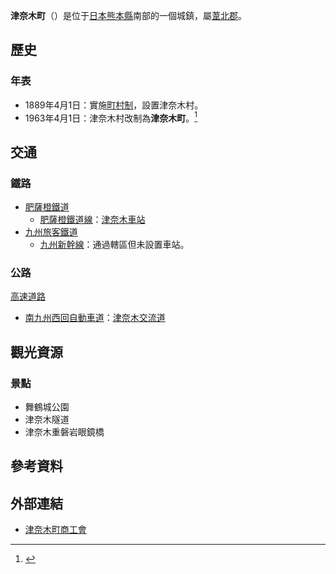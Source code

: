{{日本町村
| 自治體名=津奈木
| 町村=町
| 圖像=[[File:Tsunagi01.JPG|240px]]
| 圖像說明=從[[津奈木城|津奈木城]]遺址眺望中心城區
| 町村章=[[File:Emblem_of_Tsunagi.gif|100px]]
| 日文原名=津奈木町
| 平假名=つなぎまち
| 羅馬字拼音=Tsunagi-machi
| 都道府縣=熊本縣
| 支廳=
| 郡=葦北郡
| 編號=43484-1
| 面積=33.97
| 邊界未定=
| 人口=5,132
| 統計時間=2009年12月31日
| 自治體=[[水俣市|水俣市]]、[[蘆北町|蘆北町]]
| 樹=[[日本柳杉|日本柳杉]]
| 花=[[山菊|山菊]]
| 鳥=[[銅長尾雉|銅長尾雉]]
| 其他象徵物=
| 其他象徵=
| 郵遞區號=869-5692
| 所在地=葦北郡津奈木町大字小津奈木2123番地
| 電話號碼=966-78-3111
| 外部連結=http://portal.kumamoto-net.ne.jp/town_tsunagi/default.asp 
| 經度=
| 緯度=
| 地圖=[[File:_Tsunagi_in_Kumamoto_Prefecture.png|250px]]
| 註記=人口：[http://www.pref.kumamoto.jp/statistics/jinko/jinko/geppo.htm 熊本縣官方網頁]
}}
'''津奈木町'''（{{jpn|j=津奈木町|hg=つなぎまち|rm=Tsunagi machi|f=y}}）是位于[[日本|日本]][[熊本縣|熊本縣]]南部的一個城鎮，屬[[葦北郡|葦北郡]]。

==歷史==
===年表===
* 1889年4月1日：實施[[町村制|町村制]]，設置津奈木村。
* 1963年4月1日：津奈木村改制為'''津奈木町'''。<ref>{{cite web| language =ja| publisher =津奈木町公所| title =町的簡史| url =http://portal.kumamoto-net.ne.jp/town_tsunagi/list_danb/pub/default.asp?c_id=13&mst=3&dmst=0&pg=2| accessdate =2009-01-24| deadurl =yes| archiveurl =https://web.archive.org/web/20101130132635/http://portal.kumamoto-net.ne.jp/town_tsunagi/list_danb/pub/default.asp?c_id=13| archivedate =2010-11-30}}</ref>

==交通==
===鐵路===
* [[肥薩橙鐵道|肥薩橙鐵道]]
** [[肥薩橙鐵道線|肥薩橙鐵道線]]：[[津奈木車站|津奈木車站]]
* [[九州旅客鐵道|九州旅客鐵道]]
** [[九州新幹線|九州新幹線]]：通過轄區但未設置車站。

===公路===
; [[高速道路|高速道路]]
* [[南九州西回自動車道|南九州西回自動車道]]：[[津奈木交流道|津奈木交流道]]

==觀光資源==
===景點===
* 舞鶴城公園
* 津奈木隧道
* 津奈木重磐岩眼鏡橋

== 參考資料 ==
{{Reflist}}

==外部連結==
* {{Ja}} [http://www.kumashoko.or.jp/tunagi/ 津奈木町商工會] {{Wayback|url=http://www.kumashoko.or.jp/tunagi/ |date=20200203165630 }}

{{熊本縣}}{{Authority control}}